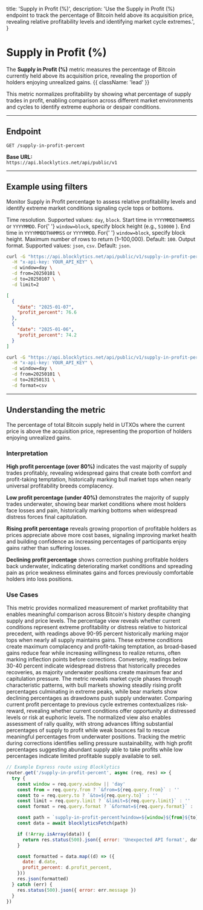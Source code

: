   title: 'Supply in Profit (%)',
  description:
    'Use the Supply in Profit (%) endpoint to track the percentage of Bitcoin held above its acquisition price, revealing relative profitability levels and identifying market cycle extremes.',
}

# Supply in Profit (%)

The **Supply in Profit (%)** metric measures the percentage of Bitcoin currently held above its acquisition price, revealing the proportion of holders enjoying unrealized gains. {{ className: 'lead' }}

This metric normalizes profitability by showing what percentage of supply trades in profit, enabling comparison across different market environments and cycles to identify extreme euphoria or despair conditions.

---

## Endpoint

`GET /supply-in-profit-percent`

**Base URL:**  
`https://api.blocklytics.net/api/public/v1`

---

## Example using filters

<Row>
  <Col>

Monitor Supply in Profit percentage to assess relative profitability levels and identify extreme market conditions signaling cycle tops or bottoms.

<Properties>
  <Property name="window" type="string">
    Time resolution. Supported values: <code>day</code>, <code>block</code>.
  </Property>
  <Property name="from" type="string">
    Start time in <code>YYYYMMDDTHHMMSS</code> or <code>YYYYMMDD</code>. For{' '}
    <code>window=block</code>, specify block height (e.g., <code>510000</code>
    ).
  </Property>
  <Property name="to" type="string">
    End time in <code>YYYYMMDDTHHMMSS</code> or <code>YYYYMMDD</code>. For{' '}
    <code>window=block</code>, specify block height.
  </Property>
  <Property name="limit" type="integer">
    Maximum number of rows to return (1–100,000). Default: <code>100</code>.
  </Property>
  <Property name="format" type="string">
    Output format. Supported values: <code>json</code>, <code>csv</code>.
    Default: <code>json</code>.
  </Property>
</Properties>

  </Col>
  <Col>

```bash {title="Requesting Supply in Profit (%) data"}
curl -G "https://api.blocklytics.net/api/public/v1/supply-in-profit-percent" \
  -H "x-api-key: YOUR_API_KEY" \
  -d window=day \
  -d from=20250101 \
  -d to=20250107 \
  -d limit=2
```

```json {title="Sample JSON response"}
[
  {
    "date": "2025-01-07",
    "profit_percent": 76.6
  },
  {
    "date": "2025-01-06",
    "profit_percent": 74.2
  }
]
```

```bash {title="Exporting as CSV"}
curl -G "https://api.blocklytics.net/api/public/v1/supply-in-profit-percent" \
  -H "x-api-key: YOUR_API_KEY" \
  -d window=day \
  -d from=20250101 \
  -d to=20250131 \
  -d format=csv
```

  </Col>
</Row>

---

## Understanding the metric

<Row>
  <Col>

<Properties>
  <Property name="profit_percent" type="number">
    The percentage of total Bitcoin supply held in UTXOs where the current price
    is above the acquisition price, representing the proportion of holders
    enjoying unrealized gains.
  </Property>
</Properties>

### Interpretation

**High profit percentage (over 80%)** indicates the vast majority of supply trades profitably, revealing widespread gains that create both comfort and profit-taking temptation, historically marking bull market tops when nearly universal profitability breeds complacency.

**Low profit percentage (under 40%)** demonstrates the majority of supply trades underwater, showing bear market conditions where most holders face losses and pain, historically marking bottoms when widespread distress forces final capitulation.

**Rising profit percentage** reveals growing proportion of profitable holders as prices appreciate above more cost bases, signaling improving market health and building confidence as increasing percentages of participants enjoy gains rather than suffering losses.

**Declining profit percentage** shows correction pushing profitable holders back underwater, indicating deteriorating market conditions and spreading pain as price weakness eliminates gains and forces previously comfortable holders into loss positions.

### Use Cases

This metric provides normalized measurement of market profitability that enables meaningful comparison across Bitcoin's history despite changing supply and price levels. The percentage view reveals whether current conditions represent extreme profitability or distress relative to historical precedent, with readings above 90-95 percent historically marking major tops when nearly all supply maintains gains. These extreme conditions create maximum complacency and profit-taking temptation, as broad-based gains reduce fear while increasing willingness to realize returns, often marking inflection points before corrections. Conversely, readings below 30-40 percent indicate widespread distress that historically precedes recoveries, as majority underwater positions create maximum fear and capitulation pressure. The metric reveals market cycle phases through characteristic patterns, with bull markets showing steadily rising profit percentages culminating in extreme peaks, while bear markets show declining percentages as drawdowns push supply underwater. Comparing current profit percentage to previous cycle extremes contextualizes risk-reward, revealing whether current conditions offer opportunity at distressed levels or risk at euphoric levels. The normalized view also enables assessment of rally quality, with strong advances lifting substantial percentages of supply to profit while weak bounces fail to rescue meaningful percentages from underwater positions. Tracking the metric during corrections identifies selling pressure sustainability, with high profit percentages suggesting abundant supply able to take profits while low percentages indicate limited profitable supply available to sell.

  </Col>
  <Col>

```js {title="Node.js (Express) example"}
// Example Express route using Blocklytics
router.get('/supply-in-profit-percent', async (req, res) => {
  try {
    const window = req.query.window || 'day'
    const from = req.query.from ? `&from=${req.query.from}` : ''
    const to = req.query.to ? `&to=${req.query.to}` : ''
    const limit = req.query.limit ? `&limit=${req.query.limit}` : ''
    const format = req.query.format ? `&format=${req.query.format}` : ''

    const path = `supply-in-profit-percent?window=${window}${from}${to}${limit}${format}`
    const data = await blocklyticsFetch(path)

    if (!Array.isArray(data)) {
      return res.status(500).json({ error: 'Unexpected API format', data })
    }

    const formatted = data.map((d) => ({
      date: d.date,
      profit_percent: d.profit_percent,
    }))
    res.json(formatted)
  } catch (err) {
    res.status(500).json({ error: err.message })
  }
})
```

  </Col>
</Row>
